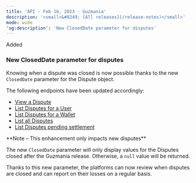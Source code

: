 ```yaml
---
title: 'API - Feb 16, 2023 - Guzmania'  
description: '<small>&#8249; [All releases](/release-notes)</small>'  
mode: wide  
'og:description': 'New ClosedDate parameter for disputes'  
---
```


<div class="release-notes-page">

<div class="pill pill-green">Added</div> 
  
### New ClosedDate parameter for disputes  

Knowing when a dispute was closed is now possible thanks to the new `ClosedDate` parameter for the Dispute object.  

The following endpoints have been updated accordingly:  
- <a href="/api-reference/disputes/view-dispute">View a Dispute</a>
- <a href="/api-reference/disputes/list-disputes-user">List Disputes for a User</a>
- <a href="/api-reference/disputes/list-disputes-wallet">List Disputes for a Wallet</a>
- <a href="/api-reference/disputes/list-disputes">List all Disputes</a>
- <a href="/api-reference/disputes/list-disputes-settlement">List Disputes pending settlement</a>

<Note>  
**Note – This enhancement only impacts new disputes** 
  
The new `ClosedDate` parameter will only display values for the Disputes closed after the Guzmania release. Otherwise, a `null` value will be returned.  
</Note>  

Thanks to this new parameter, the platforms can now review when disputes are closed and can report on their losses on a regular basis.

</div>